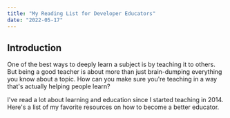 ```yaml
---
title: "My Reading List for Developer Educators"
date: "2022-05-17"
---
```


## Introduction

One of the best ways to deeply learn a subject is by teaching it to others. But being a good teacher is about more than just brain-dumping everything you know about a topic. How can you make sure you're teaching in a way that's actually helping people learn?

I've read a lot about learning and education since I started teaching in 2014. Here's a list of my favorite resources on how to become a better educator.
